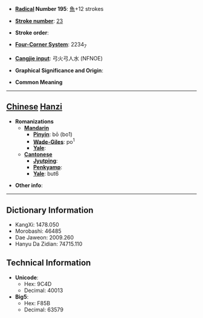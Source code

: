* '''[[Wiktionary:Chinese radical index| Radical]] Number 195''': [[Wiktionary:Chinese radical index 魚|魚]]+12 strokes

* '''[[Wiktionary:Chinese total strokes index|Stroke number]]''': [[Wiktionary:Chinese total strokes index 23|23]]

* '''Stroke order''': 

* '''[[Wiktionary:Chinese four corner index|Four-Corner System]]''': 2234<sub>7</sub>

* '''[[Wiktionary:Chinese Cangjie index|Cangjie input]]''': 弓火弓人水 (NFNOE)

* '''Graphical Significance and Origin''': 

* '''Common Meaning'''

----

== [[Chinese]] [[Hanzi]] ==

* '''Romanizations'''
** '''[[Mandarin]]'''
*** '''[[Pinyin]]''': bō (bo1)
*** '''[[Wade-Giles]]''': po<sup>1</sup>
*** '''[[Yale]]''': 
** '''[[Cantonese]]'''
*** '''[[Jyutping]]''':
*** '''[[Penkyamp]]''': 
*** '''[[Yale]]''': but6

* '''Other info''': 

----

== Dictionary Information ==

* KangXi: 1478.050
* Morobashi: 46485
* Dae Jaweon: 2009.260
* Hanyu Da Zidian: 74715.110

== Technical Information ==

* '''Unicode''':
** Hex: 9C4D
** Decimal: 40013
* '''Big5''':
** Hex: F85B
** Decimal: 63579
